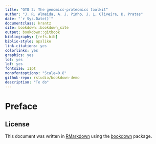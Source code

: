 ```yaml
--- 
title: "GTO 2: The genomics-proteomics toolkit"
author: "J. R. Almeida, A. J. Pinho, J. L. Oliveira, D. Pratas"
date: "`r Sys.Date()`"
documentclass: krantz
site: bookdown::bookdown_site
output: bookdown::gitbook
bibliography: [refs.bib]
biblio-style: apalike
link-citations: yes
colorlinks: yes
graphics: yes
lot: yes
lof: yes
fontsize: 11pt
monofontoptions: "Scale=0.8"
github-repo: rstudio/bookdown-demo
description: "To do"
---
```




# Preface {-}

<!--<img src="images/Cover/Cover.png" width="250" height="375" alt="Cover image" align="right" style="margin: 0 1em 0 1em" /> -->


## License {-}

This document was written in [RMarkdown](https://rmarkdown.rstudio.com) using the [bookdown](https://bookdown.org) package.
